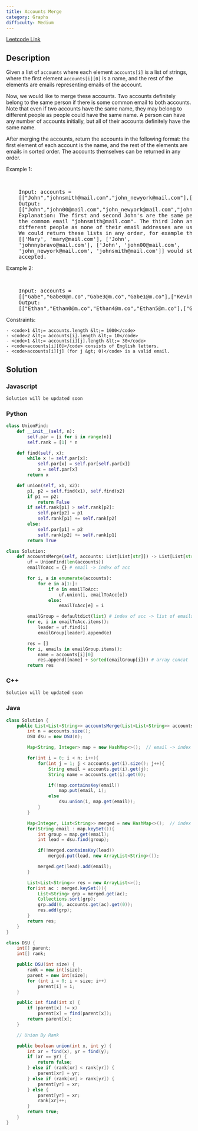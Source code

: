 ```yaml
---
title: Accounts Merge
category: Graphs
difficulty: Medium
---
```


<Callout>

[Leetcode Link](https://leetcode.com/problems/accounts-merge)

</Callout>

## Description

Given a list of <code>accounts</code> where each element <code>accounts[i]</code> is a list of strings, where the first element <code>accounts[i][0]</code> is a name, and the rest of the elements are emails representing emails of the account.

Now, we would like to merge these accounts. Two accounts definitely belong to the same person if there is some common email to both accounts. Note that even if two accounts have the same name, they may belong to different people as people could have the same name. A person can have any number of accounts initially, but all of their accounts definitely have the same name.

After merging the accounts, return the accounts in the following format: the first element of each account is the name, and the rest of the elements are emails in sorted order. The accounts themselves can be returned in any order.

Example 1:

<br />
<pre className="overflow-x-auto">
	Input: accounts =
	[[&quot;John&quot;,&quot;johnsmith@mail.com&quot;,&quot;john_newyork@mail.com&quot;],[&quot;John&quot;,&quot;johnsmith@mail.com&quot;,&quot;john00@mail.com&quot;],[&quot;Mary&quot;,&quot;mary@mail.com&quot;],[&quot;John&quot;,&quot;johnnybravo@mail.com&quot;]]
	Output:
	[[&quot;John&quot;,&quot;john00@mail.com&quot;,&quot;john_newyork@mail.com&quot;,&quot;johnsmith@mail.com&quot;],[&quot;Mary&quot;,&quot;mary@mail.com&quot;],[&quot;John&quot;,&quot;johnnybravo@mail.com&quot;]]
	Explanation: The first and second John&#39;s are the same person as they have
	the common email &quot;johnsmith@mail.com&quot;. The third John and Mary are
	different people as none of their email addresses are used by other accounts.
	We could return these lists in any order, for example the answer
	[[&#39;Mary&#39;, &#39;mary@mail.com&#39;], [&#39;John&#39;,
	&#39;johnnybravo@mail.com&#39;], [&#39;John&#39;, &#39;john00@mail.com&#39;,
	&#39;john_newyork@mail.com&#39;, &#39;johnsmith@mail.com&#39;]] would still be
	accepted.
</pre>

Example 2:

<br />
<pre className="overflow-x-auto">
	Input: accounts =
	[[&quot;Gabe&quot;,&quot;Gabe0@m.co&quot;,&quot;Gabe3@m.co&quot;,&quot;Gabe1@m.co&quot;],[&quot;Kevin&quot;,&quot;Kevin3@m.co&quot;,&quot;Kevin5@m.co&quot;,&quot;Kevin0@m.co&quot;],[&quot;Ethan&quot;,&quot;Ethan5@m.co&quot;,&quot;Ethan4@m.co&quot;,&quot;Ethan0@m.co&quot;],[&quot;Hanzo&quot;,&quot;Hanzo3@m.co&quot;,&quot;Hanzo1@m.co&quot;,&quot;Hanzo0@m.co&quot;],[&quot;Fern&quot;,&quot;Fern5@m.co&quot;,&quot;Fern1@m.co&quot;,&quot;Fern0@m.co&quot;]]
	Output:
	[[&quot;Ethan&quot;,&quot;Ethan0@m.co&quot;,&quot;Ethan4@m.co&quot;,&quot;Ethan5@m.co&quot;],[&quot;Gabe&quot;,&quot;Gabe0@m.co&quot;,&quot;Gabe1@m.co&quot;,&quot;Gabe3@m.co&quot;],[&quot;Hanzo&quot;,&quot;Hanzo0@m.co&quot;,&quot;Hanzo1@m.co&quot;,&quot;Hanzo3@m.co&quot;],[&quot;Kevin&quot;,&quot;Kevin0@m.co&quot;,&quot;Kevin3@m.co&quot;,&quot;Kevin5@m.co&quot;],[&quot;Fern&quot;,&quot;Fern0@m.co&quot;,&quot;Fern1@m.co&quot;,&quot;Fern5@m.co&quot;]]
</pre>

Constraints:

    - <code>1 &lt;= accounts.length &lt;= 1000</code>
    - <code>2 &lt;= accounts[i].length &lt;= 10</code>
    - <code>1 &lt;= accounts[i][j].length &lt;= 30</code>
    - <code>accounts[i][0]</code> consists of English letters.
    - <code>accounts[i][j] (for j &gt; 0)</code> is a valid email.

## Solution

### Javascript

```javascript
Solution will be updated soon
```

### Python

```python
class UnionFind:
    def __init__(self, n):
        self.par = [i for i in range(n)]
        self.rank = [1] * n

    def find(self, x):
        while x != self.par[x]:
            self.par[x] = self.par[self.par[x]]
            x = self.par[x]
        return x

    def union(self, x1, x2):
        p1, p2 = self.find(x1), self.find(x2)
        if p1 == p2:
            return False
        if self.rank[p1] > self.rank[p2]:
            self.par[p2] = p1
            self.rank[p1] += self.rank[p2]
        else:
            self.par[p1] = p2
            self.rank[p2] += self.rank[p1]
        return True

class Solution:
    def accountsMerge(self, accounts: List[List[str]]) -> List[List[str]]:
        uf = UnionFind(len(accounts))
        emailToAcc = {} # email -> index of acc

        for i, a in enumerate(accounts):
            for e in a[1:]:
                if e in emailToAcc:
                    uf.union(i, emailToAcc[e])
                else:
                    emailToAcc[e] = i

        emailGroup = defaultdict(list) # index of acc -> list of emails
        for e, i in emailToAcc.items():
            leader = uf.find(i)
            emailGroup[leader].append(e)

        res = []
        for i, emails in emailGroup.items():
            name = accounts[i][0]
            res.append([name] + sorted(emailGroup[i])) # array concat
        return res


```

### C++

```cpp
Solution will be updated soon
```

### Java

```java
class Solution {
    public List<List<String>> accountsMerge(List<List<String>> accounts) {
        int n = accounts.size();
        DSU dsu = new DSU(n);

        Map<String, Integer> map = new HashMap<>();  // email -> index of acc

        for(int i = 0; i < n; i++){
            for(int j = 1; j < accounts.get(i).size(); j++){
                String email = accounts.get(i).get(j);
                String name = accounts.get(i).get(0);

                if(!map.containsKey(email))
                    map.put(email, i);
                else
                    dsu.union(i, map.get(email));
            }
        }

        Map<Integer, List<String>> merged = new HashMap<>();  // index of acc -> list of emails
        for(String email : map.keySet()){
            int group = map.get(email);
            int lead = dsu.find(group);

            if(!merged.containsKey(lead))
                merged.put(lead, new ArrayList<String>());

            merged.get(lead).add(email);
        }

        List<List<String>> res = new ArrayList<>();
        for(int ac : merged.keySet()){
            List<String> grp = merged.get(ac);
            Collections.sort(grp);
            grp.add(0, accounts.get(ac).get(0));
            res.add(grp);
        }
        return res;
    }
}

class DSU {
    int[] parent;
    int[] rank;

    public DSU(int size) {
        rank = new int[size];
        parent = new int[size];
        for (int i = 0; i < size; i++)
            parent[i] = i;
    }

    public int find(int x) {
        if (parent[x] != x)
            parent[x] = find(parent[x]);
        return parent[x];
    }

    // Union By Rank

    public boolean union(int x, int y) {
        int xr = find(x), yr = find(y);
        if (xr == yr) {
            return false;
        } else if (rank[xr] < rank[yr]) {
            parent[xr] = yr;
        } else if (rank[xr] > rank[yr]) {
            parent[yr] = xr;
        } else {
            parent[yr] = xr;
            rank[xr]++;
        }
        return true;
    }
}

```
